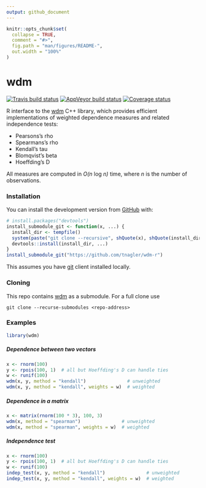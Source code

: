 ```yaml
---
output: github_document
---
```


```r
knitr::opts_chunk$set(
  collapse = TRUE,
  comment = "#>",
  fig.path = "man/figures/README-",
  out.width = "100%"
)
```
# wdm

[![Travis build status](https://travis-ci.org/tnagler/wdm-r.svg?branch=master)](https://travis-ci.org/tnagler/wdm-r)
[![AppVeyor build status](https://ci.appveyor.com/api/projects/status/github/tnagler/wdm-r?branch=master&svg=true)](https://ci.appveyor.com/project/tnagler/wdm-r)
[![Coverage status](https://codecov.io/gh/tnagler/wdm-r/branch/master/graph/badge.svg)](https://codecov.io/github/tnagler/wdm-r?branch=master)

R interface to the [wdm](https://github.com/tnagler/wdm) C++ library, which
provides efficient implementations of weighted dependence measures and related 
independence tests:

   * Pearsons's rho
   * Spearmans's rho
   * Kendall's tau
   * Blomqvist's beta
   * Hoeffding's D
 
All measures are computed in *O(n* log *n)* time, where *n* is the number of 
observations.


### Installation

You can install the development version from [GitHub](https://github.com/) with:

``` r
# install.packages("devtools")
install_submodule_git <- function(x, ...) {
  install_dir <- tempfile()
  system(paste("git clone --recursive", shQuote(x), shQuote(install_dir)))
  devtools::install(install_dir, ...)
}
install_submodule_git("https://github.com/tnagler/wdm-r")
```

This assumes you have [git](https://git-scm.com) client installed locally.

### Cloning

This repo contains [wdm](https://github.com/tnagler/wdm) as a submodule. For 
a full clone use
``` shell
git clone --recurse-submodules <repo-address>
```

### Examples

```r
library(wdm)
```

#####  Dependence between two vectors
``` r
x <- rnorm(100)
y <- rpois(100, 1)  # all but Hoeffding's D can handle ties
w <- runif(100)
wdm(x, y, method = "kendall")               # unweighted
wdm(x, y, method = "kendall", weights = w)  # weighted
```

#####  Dependence in a matrix
``` r
x <- matrix(rnorm(100 * 3), 100, 3)
wdm(x, method = "spearman")               # unweighted
wdm(x, method = "spearman", weights = w)  # weighted
```

##### Independence test
``` r
x <- rnorm(100)
y <- rpois(100, 1)  # all but Hoeffding's D can handle ties
w <- runif(100)
indep_test(x, y, method = "kendall")               # unweighted
indep_test(x, y, method = "kendall", weights = w)  # weighted
```

